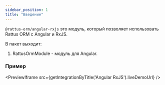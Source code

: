 ```yaml
---
sidebar_position: 1
title: "Введение"
---
```


`@rattus-orm/angular-rxjs` это модуль, который позволяет использовать Rattus ORM с Angular и RxJS.

В пакет выходит:
1. RattusOrmModule - модуль для Angular.


### Пример
<PreviewIframe src={getIntegrationByTitle('Angular RxJS').liveDemoUrl} />
